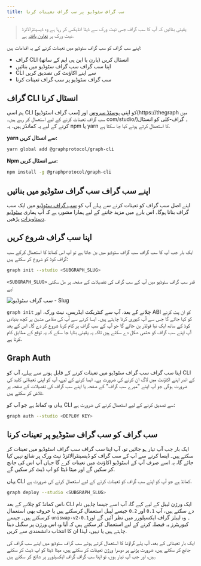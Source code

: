 ```yaml
---
title: سب گراف سٹوڈیو پر سب گراف تعینات کرنا
---
```


> یقینی بنائیں کہ آپ کا سب گراف جس نیٹ ورک سے ڈیٹا انڈیکس کر رہا ہے وہ ڈیسینٹرالائزڈ نیٹ ورک پر [تعاون یافتہ](/developing/supported-chains) ہے.

اپنے سب گراف کو سب گراف سٹوڈیو میں تعینات کرنے کے یہ اقدامات ہیں:

- گراف CLI انسٹال کریں (یارن یا این پی ایم کے ساتھ)
- اپنا سب گراف سب گراف سٹوڈیو میں بنائیں
- CLI سے اپنے اکاؤنٹ کی تصدیق کریں
- سب گراف سٹوڈیو پر سب گراف تعینات کرنا

## گراف CLI انسٹال کرنا

ہم اسی CLI کو اپنی [ہوسٹڈ سروس](https://thegraph.com/hosted-service/) اور [سب گراف اسٹوڈیو](https://thegraph میں سب گراف تعینات کرنے کے لیے استعمال کر رہے ہیں۔ com/studio/)۔ گراف-کلی کو انسٹال کرنے کے لیے یہ کمانڈز ہیں۔ یہ npm یا yarn کا استعمال کرتے ہوئے کیا جا سکتا ہے.

**yarn سے انسٹال کریں:**

```bash
yarn global add @graphprotocol/graph-cli
```

**Npm سے انسٹال کریں:**

```bash
npm install -g @graphprotocol/graph-cli
```

## اپنے سب گراف سب گراف سٹوڈیو میں بنائیں

اپنے اصل سب گراف کو تعینات کرنے سے پہلے آپ کو [سب گراف سٹوڈیو](https://thegraph.com/studio/) میں ایک سب گراف بنانا ہوگا۔ اس بارے میں مزید جاننے کے لیے ہمارا مشورہ ہے کہ آپ ہماری [سٹوڈیو دستاویزات](/deploying/subgraph-studio) پڑھیں.

## اپنا سب گراف شروع کریں

ایک بار جب آپ کا سب گراف سب گراف سٹوڈیو میں بن جاتا ہے تو آپ اس کمانڈ کا استعمال کرکے سب گراف کوڈ کو شروع کر سکتے ہیں:

```bash
graph init --studio <SUBGRAPH_SLUG>
```

`<SUBGRAPH_SLUG>` قدر سب گراف سٹوڈیو میں آپ کے سب گراف کی تفصیلات کے صفحہ پر مل سکتی ہے:

![سب گراف سٹوڈیو - Slug](/img/doc-subgraph-slug.png)

`graph init` چلانے کے بعد، آپ سے کنٹریکٹ ایڈریس، نیٹ ورک، اور ABI کو ان پٹ کرنے کو کہا جائے گا جس سے آپ کیوری کرنا چاہتے ہیں۔ ایسا کرنے سے آپ کی مقامی مشین پر کچھ بنیادی کوڈ کے ساتھ ایک نیا فولڈر بن جائے گا جو آپ کے سب گراف پر کام کرنا شروع کر دے گا۔ اس کے بعد آپ اپنے سب گراف کو حتمی شکل دے سکتے ہیں تاکہ یہ یقینی بنایا جا سکے کہ یہ توقع کے مطابق کام کرتا ہے.

## Graph Auth

اپنا سب گراف سب گراف سٹوڈیو میں تعینات کرنے کے قابل ہونے سے پہلے، آپ کو CLI کے اندر اپنے اکاؤنٹ میں لاگ ان کرنے کی ضرورت ہے۔ ایسا کرنے کے لیے، آپ کو اپنی تعیناتی کلید کی ضرورت ہوگی جو آپ اپنے "میرے سب گراف" کے صفحہ یا اپنے سب گراف کی تفصیلات کے صفحہ پر تلاش کر سکتے ہیں.

یہاں وہ کمانڈ ہے جو آپ کو CLI سے تصدیق کرنے کے لیے استعمال کرنے کی ضرورت ہے:

```bash
graph auth --studio <DEPLOY KEY>
```

## سب گراف کو سب گراف سٹوڈیو پر تعینات کرنا

ایک بار جب آپ تیار ہو جائیں تو، آپ اپنا سب گراف سب گراف اسٹوڈیو میں تعینات کر سکتے ہیں۔ ایسا کرنے سے آپ کے سب گراف کو ڈیسینٹرالائزڈ نیٹ ورک پر شائع نہیں کیا جائے گا، یہ اسے صرف آپ کے اسٹوڈیو اکاؤنٹ میں تعینات کرے گا جہاں آپ اس کی جانچ کر سکیں گے اور میٹا ڈیٹا کو اپ ڈیٹ کر سکیں گے.

یہاں CLI کمانڈ ہے جو آپ کو اپنے سب گراف کو تعینات کرنے کے لیے استعمال کرنے کی ضرورت ہے.

```bash
graph deploy --studio <SUBGRAPH_SLUG>
```

اس کمانڈ کو چلانے کے بعد، CLI ایک ورژن لیبل کے لیے کہے گا، آپ اسے جیسا چاہیں نام دے سکتے ہیں، آپ `0.1` اور `0.2` جیسے لیبل استعمال کرسکتے ہیں یا حروف بھی استعمال کرسکتے ہیں۔ جیسے `uniswap-v2-0.1`۔ وہ لیبلز گراف ایکسپلورر میں نظر آئیں گے اور کیوریٹرز یہ فیصلہ کرنے کے لیے استعمال کر سکتے ہیں کہ آیا وہ اس ورژن پر سگنل دینا چاہتے ہیں یا نہیں، لہذا ان کا انتخاب دانشمندی سے کریں.

ایک بار تعیناتی کے بعد، آپ پلے گراؤنڈ کا استعمال کرتے ہوئے سب گراف سٹوڈیو میں اپنے سب گراف کی جانچ کر سکتے ہیں، ضرورت پڑنے پر دوسرا ورژن تعینات کر سکتے ہیں، میٹا ڈیٹا کو اپ ڈیٹ کر سکتے ہیں، اور جب آپ تیار ہوں، تو اپنا سب گراف گراف ایکسپلورر پر شائع کر سکتے ہیں.
